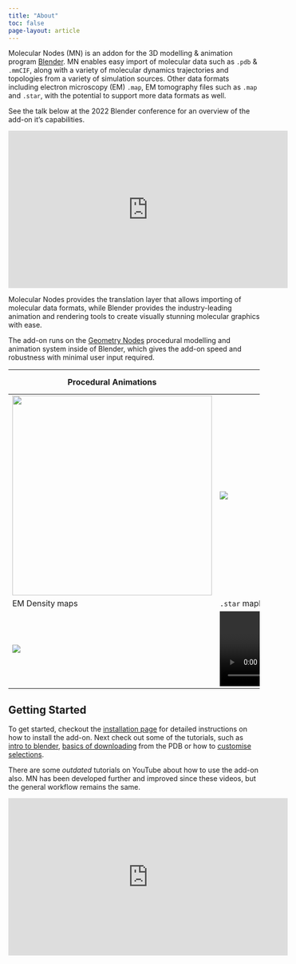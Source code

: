 ```yaml
---
title: "About"
toc: false
page-layout: article
---
```


Molecular Nodes (MN) is an addon for the 3D modelling & animation program [Blender](https://blender.org).
MN enables easy import of molecular data such as `.pdb` & `.mmCIF`, along with a variety of molecular dynamics trajectories and topologies from a variety of simulation sources. Other data formats including electron microscopy (EM) `.map`, EM tomography files such as `.map` and `.star`, with the potential to support more data formats as well.

See the talk below at the 2022 Blender conference for an overview of the add-on it's capabilities.

::: center
<iframe width="560" height="315" src="https://www.youtube.com/embed/adhTmwYwOiA?si=em6xRime7HZ8L44T" title="YouTube video player" frameborder="0" allow="accelerometer; autoplay; clipboard-write; encrypted-media; gyroscope; picture-in-picture; web-share" referrerpolicy="strict-origin-when-cross-origin" allowfullscreen></iframe>
:::

Molecular Nodes provides the translation layer that allows importing of molecular data formats, while Blender provides the industry-leading animation and rendering tools to create visually stunning molecular graphics with ease.

The add-on runs on the [Geometry Nodes](https://docs.blender.org/manual/en/latest/modeling/geometry_nodes/introduction.html) procedural modelling and animation system inside of Blender, which gives the add-on speed and robustness with minimal user input required.


|Procedural Animations|Different Stylings|MD Trajectories|
|---|---| --- |
|![](images/index/mn-cartoon-example.gif){width="400px"}|![](images/index/mn-md-example-spike.gif)|![](images/index/mn-md-example.gif)|
|EM Density maps|`.star` mapbacks| |
|![](images/index/mn-example-em.gif) |![](images/index/mn-example-starfile.mp4)| |


## Getting Started

To get started, checkout the [installation page](#installation) for detailed instructions on how to install the add-on. Next check out some of the tutorials, such as [intro to blender](tutorials/00_interface.md), [basics of downloading](tutorials/01_importing.qmd) from the PDB or how to [customise selections](tutorials/02_selections.md).

There are some _outdated_ tutorials on YouTube about how to use the add-on also. MN has been developed further and improved since these videos, but the general workflow remains the same.

::: center
<iframe width="560" height="315" src="https://www.youtube.com/embed/CvmFaRVmZRU" title="YouTube video player" frameborder="0" allow="accelerometer; autoplay; clipboard-write; encrypted-media; gyroscope; picture-in-picture" allowfullscreen>

</iframe>
:::

